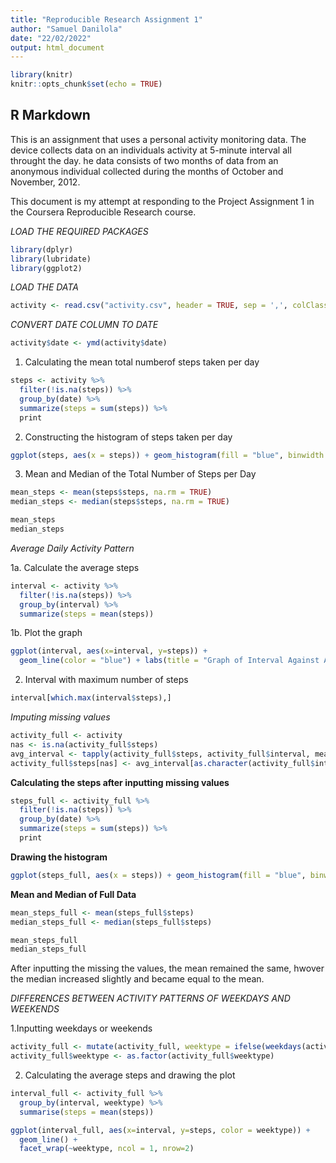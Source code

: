 ```yaml
---
title: "Reproducible Research Assignment 1"
author: "Samuel Danilola"
date: "22/02/2022"
output: html_document
---
```


```r
library(knitr)
knitr::opts_chunk$set(echo = TRUE)
```

## R Markdown

This is an assignment that uses a personal activity monitoring data. The device collects data on an individuals activity at 5-minute interval all throught the day. he data consists of two months of data from an anonymous individual collected during the months of October and November, 2012.

This document is my attempt at responding to the Project Assignment 1 in the Coursera Reproducible Research course.

*LOAD THE REQUIRED PACKAGES*

```r
library(dplyr)
library(lubridate)
library(ggplot2)
```

*LOAD THE DATA*

```r
activity <- read.csv("activity.csv", header = TRUE, sep = ',', colClasses = c("numeric", "character", "integer"))
```
*CONVERT DATE COLUMN TO DATE*

```r
activity$date <- ymd(activity$date)
```

1. Calculating the mean total numberof steps taken per day

```r
steps <- activity %>%
  filter(!is.na(steps)) %>%
  group_by(date) %>%
  summarize(steps = sum(steps)) %>%
  print

```
2. Constructing the histogram of steps taken per day

```r
ggplot(steps, aes(x = steps)) + geom_histogram(fill = "blue", binwidth = 1000) + labs(title = "Histogram of Steps per day", x = "Steps per day", y = "Frequency")
```

3. Mean and Median of the Total Number of Steps per Day

```r
mean_steps <- mean(steps$steps, na.rm = TRUE)
median_steps <- median(steps$steps, na.rm = TRUE)

mean_steps
median_steps

```

*Average Daily Activity Pattern* 

1a. Calculate the average steps 

```r

interval <- activity %>%
  filter(!is.na(steps)) %>%
  group_by(interval) %>%
  summarize(steps = mean(steps))

```

1b. Plot the graph
```r

ggplot(interval, aes(x=interval, y=steps)) +
  geom_line(color = "blue") + labs(title = "Graph of Interval Against Average Steps Taken")

```

2. Interval with maximum number of steps

```r

interval[which.max(interval$steps),]

```

*Imputing missing values*

```r

activity_full <- activity
nas <- is.na(activity_full$steps)
avg_interval <- tapply(activity_full$steps, activity_full$interval, mean, na.rm=TRUE, simplify=TRUE)
activity_full$steps[nas] <- avg_interval[as.character(activity_full$interval[nas])]

```
**Calculating the steps after inputting missing values**

```r
steps_full <- activity_full %>%
  filter(!is.na(steps)) %>%
  group_by(date) %>%
  summarize(steps = sum(steps)) %>%
  print

```

**Drawing the histogram**

```r
ggplot(steps_full, aes(x = steps)) + geom_histogram(fill = "blue", binwidth = 1000) + labs(title = "Histogram of Steps including missing values per day", x = "Steps per day", y = "Frequency")
```
**Mean and Median of Full Data**

```r

mean_steps_full <- mean(steps_full$steps)
median_steps_full <- median(steps_full$steps)

mean_steps_full
median_steps_full

```

After inputting the missing the values, the mean remained the same, hwover the median increased slightly and became equal to the mean.

*DIFFERENCES BETWEEN ACTIVITY PATTERNS OF WEEKDAYS AND WEEKENDS*

1.Inputting weekdays or weekends

```r

activity_full <- mutate(activity_full, weektype = ifelse(weekdays(activity_full$date) == "Saturday" | weekdays(activity_full$date) == "Sunday", "weekend", "weekday"))
activity_full$weektype <- as.factor(activity_full$weektype)

```

2. Calculating the average steps and drawing the plot

```r

interval_full <- activity_full %>%
  group_by(interval, weektype) %>%
  summarise(steps = mean(steps))

ggplot(interval_full, aes(x=interval, y=steps, color = weektype)) +
  geom_line() +
  facet_wrap(~weektype, ncol = 1, nrow=2)

```

